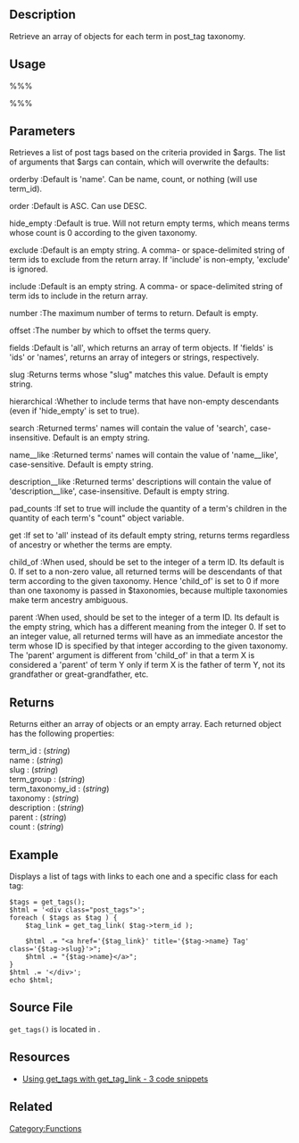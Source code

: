 {{Languages|
{{en|Function Reference/get tags}}
{{ja|関数リファレンス/get tags}}
}}
== Description ==
Retrieve an array of objects for each term in post_tag taxonomy.

== Usage ==
%%% <?php $tags_array = get_tags( $args ); ?> %%%

== Parameters ==
Retrieves a list of post tags based on the criteria provided in $args.  The list of arguments that $args can contain, which will overwrite the defaults:

;orderby :Default is 'name'. Can be name, count, or nothing (will use term_id).

;order :Default is ASC. Can use DESC.

;hide_empty :Default is true. Will not return empty terms, which means terms whose count is 0 according to the given taxonomy.

;exclude :Default is an empty string.  A comma- or space-delimited string of term ids to exclude from the return array.  If 'include' is non-empty, 'exclude' is ignored.

;include :Default is an empty string.  A comma- or space-delimited string of term ids to include in the return array.

;number :The maximum number of terms to return.  Default is empty.

;offset :The number by which to offset the terms query.

;fields :Default is 'all', which returns an array of term objects.  If 'fields' is 'ids' or 'names', returns an array of integers or strings, respectively.

;slug :Returns terms whose "slug" matches this value. Default is empty string.

;hierarchical :Whether to include terms that have non-empty descendants (even if 'hide_empty' is set to true).

;search :Returned terms' names will contain the value of 'search', case-insensitive.  Default is an empty string.

;name__like :Returned terms' names will contain the value of 'name__like', case-sensitive. Default is empty string.

;description__like :Returned terms' descriptions will contain the value of 'description__like', case-insensitive. Default is empty string.

;pad_counts :If set to true will include the quantity of a term's children in the quantity of each term's "count" object variable.

;get :If set to 'all' instead of its default empty string, returns terms regardless of ancestry or whether the terms are empty.

;child_of :When used, should be set to the integer of a term ID.  Its default is 0.  If set to a non-zero value, all returned terms will be descendants of that term according to the given taxonomy.  Hence 'child_of' is set to 0 if more than one taxonomy is passed in $taxonomies, because multiple taxonomies make term ancestry ambiguous.

;parent :When used, should be set to the integer of a term ID.  Its default is the empty string, which has a different meaning from the integer 0. If set to an integer value, all returned terms will have as an immediate ancestor the term whose ID is specified by that integer according to the given taxonomy. The 'parent' argument is different from 'child_of' in that a term X is considered a 'parent' of term Y only if term X is the father of term Y, not its grandfather or great-grandfather, etc.

== Returns ==
Returns either an array of objects or an empty array. Each returned object has the following properties:

;term_id : (''string'')
;name : (''string'')
;slug : (''string'')
;term_group : (''string'')
;term_taxonomy_id : (''string'')
;taxonomy : (''string'')
;description : (''string'')
;parent : (''string'')
;count : (''string'')

== Example ==
Displays a list of tags with links to each one and a specific class for each tag:

<pre>
$tags = get_tags();
$html = '<div class="post_tags">';
foreach ( $tags as $tag ) {
	$tag_link = get_tag_link( $tag->term_id );
			
	$html .= "<a href='{$tag_link}' title='{$tag->name} Tag' class='{$tag->slug}'>";
	$html .= "{$tag->name}</a>";
}
$html .= '</div>';
echo $html;
</pre>

== Source File ==
<tt>get_tags()</tt> is located in {{Trac|wp-includes/category.php}}.

== Resources == 

* [http://wpsites.net/wordpress-tips/display-list-of-tags/ Using get_tags with get_tag_link - 3 code snippets] 

== Related ==

{{Tag Tags}}

{{Tag Footer}}

[[Category:Functions]]

{{copyedit}}